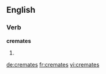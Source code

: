==English==

===Verb===
'''cremates'''

# {{third-person singular of|cremate}}

[[de:cremates]]
[[fr:cremates]]
[[vi:cremates]]